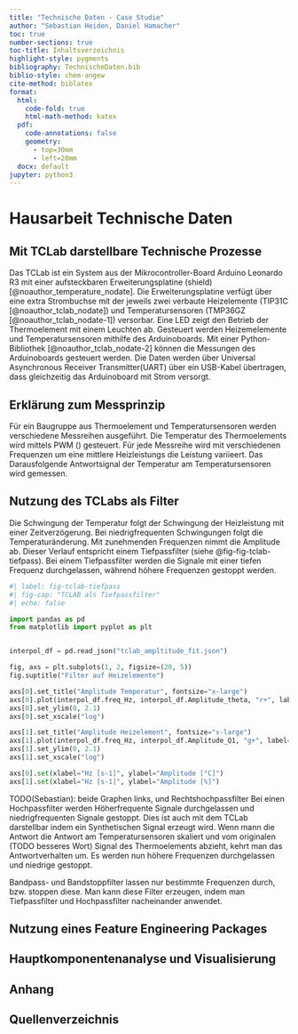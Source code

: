 ```yaml
---
title: "Technische Daten - Case Studie"
author: "Sebastian Heiden, Daniel Hamacher"
toc: true
number-sections: true
toc-title: Inhaltsverzeichnis
highlight-style: pygments
bibliography: TechnischeDaten.bib
biblio-style: chem-angew
cite-method: biblatex
format: 
  html: 
    code-fold: true
    html-math-method: katex
  pdf: 
    code-annotations: false
    geometry: 
      - top=30mm
      - left=20mm
  docx: default
jupyter: python3
---
```



# Hausarbeit Technische Daten

## Mit TCLab darstellbare Technische Prozesse

Das TCLab ist ein System aus der Mikrocontroller-Board Arduino Leonardo R3 mit einer aufsteckbaren Erweiterungsplatine (shield) [@noauthor_temperature_nodate].
Die Erweiterungsplatine verfügt über eine extra Strombuchse mit der jeweils zwei verbaute Heizelemente (TIP31C [@noauthor_tclab_nodate]) und Temperatursensoren (TMP36GZ [@noauthor_tclab_nodate-1]) versorbar. Eine LED zeigt den Betrieb der Thermoelement mit einem Leuchten ab.
Gesteuert werden Heizemelemente und Temperatursensoren mithilfe des Arduinoboards. Mit einer Python-Bibliothek [@noauthor_tclab_nodate-2] können die Messungen des Arduinoboards gesteuert werden. Die Daten werden über Universal Asynchronous Receiver Transmitter(UART) über ein USB-Kabel übertragen, dass gleichzeitig das Arduinoboard mit Strom versorgt.


## Erklärung zum Messprinzip

Für ein Baugruppe aus Thermoelement und Temperatursensoren werden verschiedene Messreihen ausgeführt. Die Temperatur des Thermoelements wird mittels PWM () gesteuert. Für jede Messreihe wird mit verschiedenen Frequenzen um eine mittlere Heizleistungs die Leistung variieert. Das Darausfolgende Antwortsignal der Temperatur am Temperatursensoren wird gemessen.


## Nutzung des TCLabs als Filter

Die Schwingung der Temperatur folgt der Schwingung der Heizleistung mit einer Zeitverzögerung. Bei niedrigfrequenten Schwingungen folgt die Temperaturänderung. Mit zunehmenden Frequenzen nimmt die Amplitude ab. Dieser Verlauf entspricht einem Tiefpassfilter (siehe @fig-fig-tclab-tiefpass). Bei einem Tiefpassfilter werden die Signale mit einer tiefen Frequenz durchgelassen, während höhere Frequenzen gestoppt werden.

```python
#| label: fig-tclab-tiefpass
#| fig-cap: "TCLAB als Tiefpassfilter"
#| echo: false

import pandas as pd
from matplotlib import pyplot as plt


interpol_df = pd.read_json("tclab_ampltitude_fit.json")

fig, axs = plt.subplots(1, 2, figsize=(20, 5))
fig.suptitle("Filter auf Heizelemente")

axs[0].set_title("Amplitude Temperatur", fontsize="x-large")
axs[0].plot(interpol_df.freq_Hz, interpol_df.Amplitude_theta, "r+", label="Amplitude")
axs[0].set_ylim(0, 2.1)
axs[0].set_xscale("log")

axs[1].set_title("Amplitude Heizelement", fontsize="x-large")
axs[1].plot(interpol_df.freq_Hz, interpol_df.Amplitude_Q1, "g+", label="Heating [%]")
axs[1].set_ylim(0, 2.1)
axs[1].set_xscale("log")

axs[0].set(xlabel="Hz [s-1]", ylabel="Amplitude [°C]")
axs[1].set(xlabel="Hz [s-1]", ylabel="Amplitude [%]")
```
TODO(Sebastian): beide Graphen links, und Rechtshochpassfilter
Bei einen Hochpassfilter werden Höherfrequente Signale durchgelassen und niedrigfrequenten Signale gestoppt. Dies ist auch mit dem TCLab darstellbar indem ein Synthetischen Signal erzeugt wird. Wenn mann die Antwort die Antwort am Temperatursensoren skaliert und vom originalen (TODO besseres Wort) Signal des Thermoelements abzieht, kehrt man das Antwortverhalten um.
Es werden nun höhere Frequenzen durchgelassen und niedrige gestoppt.

Bandpass- und Bandstoppfilter lassen nur bestimmte Frequenzen durch, bzw. stoppen diese. Man kann diese Filter erzeugen, indem man Tiefpassfilter und Hochpassfilter nacheinander anwendet.


## Nutzung eines Feature Engineering Packages

## Hauptkomponentenanalyse und Visualisierung

## Anhang

## Quellenverzeichnis
